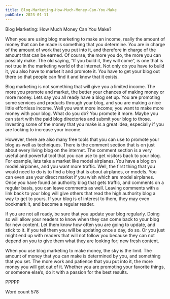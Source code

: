```yaml
---
title: Blog-Marketing-How-Much-Money-Can-You-Make
pubDate: 2023-01-11
---
```


Blog Marketing: How Much Money Can You Make?

When you are using blog marketing to make an income, really the amount of money that can be made is something that you determine. You are in charge of the amount of work that you put into it, and therefore in charge of the amount that can be earned. Of course, the more you do, the more you can possibly make. The old saying, “If you build it, they will come”, is one that is not true in the marketing world of the internet. Not only do you have to build it, you also have to market it and promote it. You have to get your blog out there so that people can find it and know that it exists.

Blog marketing is not something that will give you a limited income. The more you promote and market, the better your chances of making money or more money. Lets say you all ready have a blog set up. You are promoting some services and products through your blog, and you are making a nice little effortless income. Well you want more income; you want to make more money with your blog. What do you do? You promote it more. Maybe you can start with the paid blog directories and submit your blog to those. Investing some of the money that you make is a great idea, especially if you are looking to increase your income. 

However, there are also many free tools that you can use to promote your blog as well as techniques. There is the comment section that is on just about every living blog on the internet. The comment section is a very useful and powerful tool that you can use to get visitors back to your blog. For example, lets take a market like model airplanes. You have a blog on model airplanes, and you want more traffic. Well, the first thing that you would need to do is to find a blog that is about airplanes, or models. You can even use your direct market if you wish which are model airplanes. Once you have found an authority blog that gets traffic, and comments on a regular basis, you can leave comments as well. Leaving comments with a link back to your blog will give others that read the high authority blog a way to get to yours. If your blog is of interest to them, they may even bookmark it, and become a regular reader. 

If you are not all ready, be sure that you update your blog regularly. Doing so will allow your readers to know when they can come back to your blog for new content. Let them know how often you are going to update, and stick to it. If you tell them you will be updating once a day, do so. Or you just might end up with readers that will not follow you because they can not depend on you to give them what they are looking for; new fresh content.

When you use blog marketing to make money, the sky is the limit. The amount of money that you can make is determined by you, and something that you set. The more work and patience that you put into it, the more money you will get out of it. Whether you are promoting your favorite things, or someone else’s, do it with a passion for the best results.

PPPPP

Word count 578